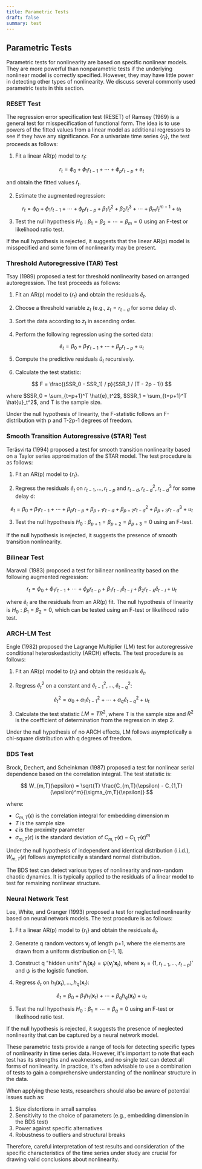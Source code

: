 ```yaml
---
title: Parametric Tests
draft: false
summary: test
---
```



<TOCInline toc={props.toc} asDisclosure />

## Parametric Tests

Parametric tests for nonlinearity are based on specific nonlinear models. They are more powerful than nonparametric tests if the underlying nonlinear model is correctly specified. However, they may have little power in detecting other types of nonlinearity. We discuss several commonly used parametric tests in this section.

### RESET Test

The regression error specification test (RESET) of Ramsey (1969) is a general test for misspecification of functional form. The idea is to use powers of the fitted values from a linear model as additional regressors to see if they have any significance. For a univariate time series $\{r_t\}$, the test proceeds as follows:

1. Fit a linear AR(p) model to $r_t$:

$$
r_t = \phi_0 + \phi_1 r_{t-1} + \cdots + \phi_p r_{t-p} + e_t
$$

and obtain the fitted values $\hat{r}_t$.

2. Estimate the augmented regression:

$$
r_t = \phi_0 + \phi_1 r_{t-1} + \cdots + \phi_p r_{t-p} + \beta_1 \hat{r}_t^2 + \beta_2 \hat{r}_t^3 + \cdots + \beta_m \hat{r}_t^{m+1} + u_t
$$

3. Test the null hypothesis $H_0: \beta_1 = \beta_2 = \cdots = \beta_m = 0$ using an F-test or likelihood ratio test.

If the null hypothesis is rejected, it suggests that the linear AR(p) model is misspecified and some form of nonlinearity may be present.

### Threshold Autoregressive (TAR) Test

Tsay (1989) proposed a test for threshold nonlinearity based on arranged autoregression. The test proceeds as follows:

1. Fit an AR(p) model to $\{r_t\}$ and obtain the residuals $\hat{e}_t$.

2. Choose a threshold variable $z_t$ (e.g., $z_t = r_{t-d}$ for some delay d).

3. Sort the data according to $z_t$ in ascending order.

4. Perform the following regression using the sorted data:

$$
\hat{e}_t = \beta_0 + \beta_1 r_{t-1} + \cdots + \beta_p r_{t-p} + u_t
$$

5. Compute the predictive residuals $\hat{u}_t$ recursively.

6. Calculate the test statistic:

$$
F = \frac{(SSR_0 - SSR_1) / p}{SSR_1 / (T - 2p - 1)}
$$

where $SSR_0 = \sum_{t=p+1}^T \hat{e}_t^2$, $SSR_1 = \sum_{t=p+1}^T \hat{u}_t^2$, and T is the sample size.

Under the null hypothesis of linearity, the F-statistic follows an F-distribution with p and T-2p-1 degrees of freedom.

### Smooth Transition Autoregressive (STAR) Test

Teräsvirta (1994) proposed a test for smooth transition nonlinearity based on a Taylor series approximation of the STAR model. The test procedure is as follows:

1. Fit an AR(p) model to $\{r_t\}$.

2. Regress the residuals $\hat{e}_t$ on $r_{t-1}, \ldots, r_{t-p}$ and $r_{t-d}, r_{t-d}^2, r_{t-d}^3$ for some delay d:

$$
\hat{e}_t = \beta_0 + \beta_1 r_{t-1} + \cdots + \beta_p r_{t-p} + \beta_{p+1} r_{t-d} + \beta_{p+2} r_{t-d}^2 + \beta_{p+3} r_{t-d}^3 + u_t
$$

3. Test the null hypothesis $H_0: \beta_{p+1} = \beta_{p+2} = \beta_{p+3} = 0$ using an F-test.

If the null hypothesis is rejected, it suggests the presence of smooth transition nonlinearity.

### Bilinear Test

Maravall (1983) proposed a test for bilinear nonlinearity based on the following augmented regression:

$$
r_t = \phi_0 + \phi_1 r_{t-1} + \cdots + \phi_p r_{t-p} + \beta_1 r_{t-i} \hat{e}_{t-j} + \beta_2 r_{t-k} \hat{e}_{t-l} + u_t
$$

where $\hat{e}_t$ are the residuals from an AR(p) fit. The null hypothesis of linearity is $H_0: \beta_1 = \beta_2 = 0$, which can be tested using an F-test or likelihood ratio test.

### ARCH-LM Test

Engle (1982) proposed the Lagrange Multiplier (LM) test for autoregressive conditional heteroskedasticity (ARCH) effects. The test procedure is as follows:

1. Fit an AR(p) model to $\{r_t\}$ and obtain the residuals $\hat{e}_t$.

2. Regress $\hat{e}_t^2$ on a constant and $\hat{e}_{t-1}^2, \ldots, \hat{e}_{t-q}^2$:

$$
\hat{e}_t^2 = \alpha_0 + \alpha_1 \hat{e}_{t-1}^2 + \cdots + \alpha_q \hat{e}_{t-q}^2 + u_t
$$

3. Calculate the test statistic $LM = TR^2$, where T is the sample size and $R^2$ is the coefficient of determination from the regression in step 2.

Under the null hypothesis of no ARCH effects, LM follows asymptotically a chi-square distribution with q degrees of freedom.

### BDS Test

Brock, Dechert, and Scheinkman (1987) proposed a test for nonlinear serial dependence based on the correlation integral. The test statistic is:

$$
W_{m,T}(\epsilon) = \sqrt{T} \frac{C_{m,T}(\epsilon) - C_{1,T}(\epsilon)^m}{\sigma_{m,T}(\epsilon)}
$$

where:

- $C_{m,T}(\epsilon)$ is the correlation integral for embedding dimension m
- $T$ is the sample size
- $\epsilon$ is the proximity parameter
- $\sigma_{m,T}(\epsilon)$ is the standard deviation of $C_{m,T}(\epsilon) - C_{1,T}(\epsilon)^m$

Under the null hypothesis of independent and identical distribution (i.i.d.), $W_{m,T}(\epsilon)$ follows asymptotically a standard normal distribution.

The BDS test can detect various types of nonlinearity and non-random chaotic dynamics. It is typically applied to the residuals of a linear model to test for remaining nonlinear structure.

### Neural Network Test

Lee, White, and Granger (1993) proposed a test for neglected nonlinearity based on neural network models. The test procedure is as follows:

1. Fit a linear AR(p) model to $\{r_t\}$ and obtain the residuals $\hat{e}_t$.

2. Generate q random vectors $\mathbf{v}_j$ of length p+1, where the elements are drawn from a uniform distribution on [-1, 1].

3. Construct q "hidden units" $h_j(\mathbf{x}_t) = \psi(\mathbf{v}_j' \mathbf{x}_t)$, where $\mathbf{x}_t = (1, r_{t-1}, \ldots, r_{t-p})'$ and $\psi$ is the logistic function.

4. Regress $\hat{e}_t$ on $h_1(\mathbf{x}_t), \ldots, h_q(\mathbf{x}_t)$:

$$
\hat{e}_t = \beta_0 + \beta_1 h_1(\mathbf{x}_t) + \cdots + \beta_q h_q(\mathbf{x}_t) + u_t
$$

5. Test the null hypothesis $H_0: \beta_1 = \cdots = \beta_q = 0$ using an F-test or likelihood ratio test.

If the null hypothesis is rejected, it suggests the presence of neglected nonlinearity that can be captured by a neural network model.

These parametric tests provide a range of tools for detecting specific types of nonlinearity in time series data. However, it's important to note that each test has its strengths and weaknesses, and no single test can detect all forms of nonlinearity. In practice, it's often advisable to use a combination of tests to gain a comprehensive understanding of the nonlinear structure in the data.

When applying these tests, researchers should also be aware of potential issues such as:

1. Size distortions in small samples
2. Sensitivity to the choice of parameters (e.g., embedding dimension in the BDS test)
3. Power against specific alternatives
4. Robustness to outliers and structural breaks

Therefore, careful interpretation of test results and consideration of the specific characteristics of the time series under study are crucial for drawing valid conclusions about nonlinearity.
